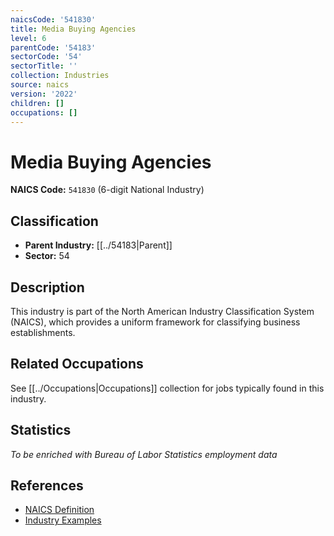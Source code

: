 ```yaml
---
naicsCode: '541830'
title: Media Buying Agencies
level: 6
parentCode: '54183'
sectorCode: '54'
sectorTitle: ''
collection: Industries
source: naics
version: '2022'
children: []
occupations: []
---
```

# Media Buying Agencies

**NAICS Code:** `541830` (6-digit National Industry)

## Classification

- **Parent Industry:** [[../54183|Parent]]
- **Sector:** 54

## Description

This industry is part of the North American Industry Classification System (NAICS), which provides a uniform framework for classifying business establishments.

## Related Occupations

See [[../Occupations|Occupations]] collection for jobs typically found in this industry.

## Statistics

*To be enriched with Bureau of Labor Statistics employment data*

## References

- [NAICS Definition](https://www.census.gov/naics/)
- [Industry Examples](https://www.census.gov/naics/2022NAICS/)
